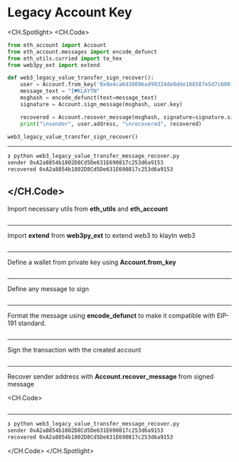 # Legacy Account Key

<CH.Spotlight>
<CH.Code>

```py web3_legacy_value_transfer_message_recover.py
from eth_account import Account
from eth_account.messages import encode_defunct
from eth_utils.curried import to_hex
from web3py_ext import extend

def web3_legacy_value_transfer_sign_recover():
    user = Account.from_key('0x0e4ca6d38096ad99324de0dde108587e5d7c600165ae4cd6c2462c597458c2b8')
    message_text = "I♥KLAYTN"
    msghash = encode_defunct(text=message_text)
    signature = Account.sign_message(msghash, user.key)

    recovered = Account.recover_message(msghash, signature=signature.signature)
    print("\nsender", user.address, "\nrecovered", recovered)

web3_legacy_value_transfer_sign_recover()
```

---

```zsh output
❯ python web3_legacy_value_transfer_message_recover.py
sender 0xA2a8854b1802D8Cd5De631E690817c253d6a9153 
recovered 0xA2a8854b1802D8Cd5De631E690817c253d6a9153
```

</CH.Code>
---
Import necessary utils from **eth_utils** and **eth_account**

```py web3_legacy_value_transfer_message_recover.py focus=1:3

```

---

Import **extend** from **web3py_ext** to extend web3 to klaytn web3

```py web3_legacy_value_transfer_message_recover.py focus=4

```

---

Define a wallet from private key using **Account.from_key**

```py web3_legacy_value_transfer_message_recover.py focus=7

```

---

Define any message to sign

```py web3_legacy_value_transfer_message_recover.py focus=8

```

---

Format the message using **encode_defunct** to make it compatible with EIP-191 standard.

```py web3_legacy_value_transfer_message_recover.py focus=9

```

---

Sign the transaction with the created account

```py web3_legacy_value_transfer_message_recover.py focus=10

```

---

Recover sender address with **Account.recover_message** from signed message

<CH.Code>
```py web3_legacy_value_transfer_message_recover.py focus=12:13

````
---

```zsh output
❯ python web3_legacy_value_transfer_message_recover.py
sender 0xA2a8854b1802D8Cd5De631E690817c253d6a9153 
recovered 0xA2a8854b1802D8Cd5De631E690817c253d6a9153
````

</CH.Code>
</CH.Spotlight>
